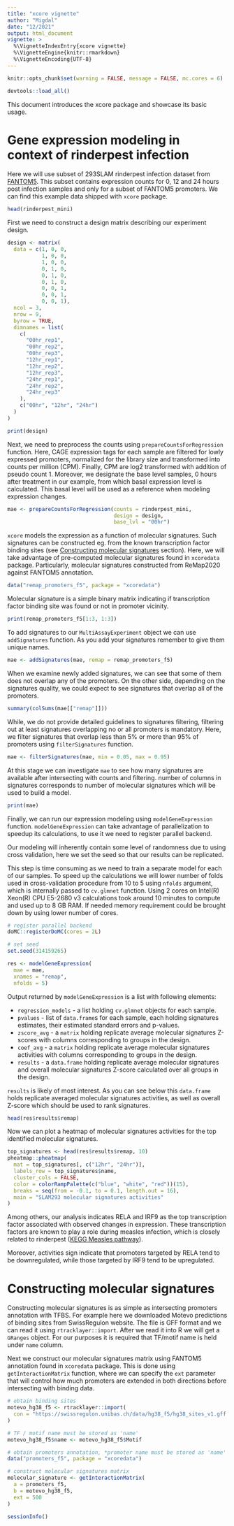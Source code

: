```yaml
---
title: "xcore vignette"
author: "Migdal"
date: "12/2021"
output: html_document
vignette: >
  %\VignetteIndexEntry{xcore vignette}
  %\VignetteEngine{knitr::rmarkdown}
  %\VignetteEncoding{UTF-8}
---
```



```r
knitr::opts_chunk$set(warning = FALSE, message = FALSE, mc.cores = 6)

devtools::load_all()
```

This document introduces the xcore package and showcase its basic usage.

# Gene expression modeling in context of rinderpest infection

Here we will use subset of 293SLAM rinderpest infection dataset from
[FANTOM5](https://fantom.gsc.riken.jp/5/sstar/Rinderpest_infection_series).
This subset contains expression counts for 0, 12 and 24 hours post infection
samples and only for a subset of FANTOM5 promoters. We can find this example
data shipped with `xcore` package.

```r
head(rinderpest_mini)
```

First we need to construct a design matrix describing our experiment design.

```r
design <- matrix(
  data = c(1, 0, 0,
           1, 0, 0,
           1, 0, 0,
           0, 1, 0,
           0, 1, 0,
           0, 1, 0,
           0, 0, 1,
           0, 0, 1,
           0, 0, 1),
  ncol = 3,
  nrow = 9,
  byrow = TRUE,
  dimnames = list(
    c(
      "00hr_rep1",
      "00hr_rep2",
      "00hr_rep3",
      "12hr_rep1",
      "12hr_rep2",
      "12hr_rep3",
      "24hr_rep1",
      "24hr_rep2",
      "24hr_rep3"
    ),
    c("00hr", "12hr", "24hr")
  )
)

print(design)
```

Next, we need to preprocess the counts using `prepareCountsForRegression`
function. Here, CAGE expression tags for each sample are filtered for lowly
expressed promoters, normalized for the library size and transformed into counts
per million (CPM). Finally, CPM are log2 transformed with addition of pseudo
count 1. Moreover, we designate the base level samples, 0 hours after treatment
in our example, from which basal expression level is calculated. This basal
level will be used as a reference when modeling expression changes.

```r
mae <- prepareCountsForRegression(counts = rinderpest_mini,
                                  design = design,
                                  base_lvl = "00hr")
```

`xcore` models the expression as a function of molecular signatures. Such
signatures can be constructed eg. from the known transcription factor binding
sites (see [Constructing molecular signatures] section). Here, we will take
advantage of pre-computed molecular signatures found in `xcoredata` package.
Particularly, molecular signatures constructed from ReMap2020 against FANTOM5
annotation.

```r
data("remap_promoters_f5", package = "xcoredata")
```

Molecular signature is a simple binary matrix indicating if transcription factor
binding site was found or not in promoter vicinity.

```r
print(remap_promoters_f5[1:3, 1:3])
```

To add signatures to our `MultiAssayExperiment` object we can use
`addSignatures` function. As you add your signatures remember to give them
unique names.

```r
mae <- addSignatures(mae, remap = remap_promoters_f5)
```

When we examine newly added signatures, we can see that some of them does not
overlap any of the promoters. On the other side, depending on the signatures
quality, we could expect to see signatures that overlap all of the promoters.

```r
summary(colSums(mae[["remap"]]))
```

While, we do not provide detailed guidelines to signatures filtering, filtering
out at least signatures overlapping no or all promoters is mandatory.
Here, we filter signatures that overlap less than 5% or more than 95% of
promoters using `filterSignatures` function.

```r
mae <- filterSignatures(mae, min = 0.05, max = 0.95)
```

At this stage we can investigate `mae` to see how many signatures are
available after intersecting with counts and filtering. number of
columns in signatures corresponds to number of molecular signatures
which will be used to build a model.

```r
print(mae)
```

Finally, we can run our expression modeling using `modelGeneExpression`
function. `modelGeneExpression` can take advantage of parallelization to
speedup its calculations, to use it we need to register parallel backend.

Our modeling will inherently contain some level of randomness due to
using cross validation, here we set the seed so that our results can be
replicated.

This step is time consuming as we need to train a separate model for each of our
samples. To speed up the calculations we will lower number of folds used in
cross-validation procedure from 10 to 5 using `nfolds` argument, which is
internally passed to `cv.glmnet` function. Using 2 cores on
Intel(R) Xeon(R) CPU E5-2680 v3 calculations took around 10 minutes to compute
and used up to 8 GB RAM. If needed memory requirement could be brought down by
using lower number of cores.

```r
# register parallel backend
doMC::registerDoMC(cores = 2L)

# set seed
set.seed(314159265)

res <- modelGeneExpression(
  mae = mae,
  xnames = "remap",
  nfolds = 5)
```


Output returned by `modelGeneExpression` is a list with following elements:

+ `regression_models` - a list holding `cv.glmnet` objects for each
  sample.
+ `pvalues` - list of `data.frame`s for each sample, each holding
  signatures estimates, their estimated standard errors and p-values.
+ `zscore_avg` - a `matrix` holding replicate average molecular signatures
  Z-scores with columns corresponding to groups in the design.
+ `coef_avg` - a `matrix` holding replicate average molecular signatures
  activities with columns corresponding to groups in the design.
+ `results` - a `data.frame` holding replicate average molecular signatures and
  overall molecular signatures Z-score calculated over all groups in the design.

`results` is likely of most interest. As you can see below this `data.frame`
holds replicate averaged molecular signatures activities, as well as overall
Z-score which should be used to rank signatures.

```r
head(res$results$remap)
```

Now we can plot a heatmap of molecular signatures activities for the top
identified molecular signatures.

```r
top_signatures <- head(res$results$remap, 10)
pheatmap::pheatmap(
  mat = top_signatures[, c("12hr", "24hr")],
  labels_row = top_signatures$name,
  cluster_cols = FALSE,
  color = colorRampPalette(c("blue", "white", "red"))(15),
  breaks = seq(from = -0.1, to = 0.1, length.out = 16),
  main = "SLAM293 molecular signatures activities"
)
```

Among others, our analysis indicates RELA and IRF9 as the top transcription
factor associated with observed changes in expression. These transcription
factors are known to play a role during measles infection, which is closely
related to rinderpest
([KEGG Measles pathway](https://www.genome.jp/kegg-bin/show_pathway?hsa05162)).

Moreover, activities sign indicate that promoters targeted by RELA tend to be
downregulated, while those targeted by IRF9 tend to be upregulated.


# Constructing molecular signatures

Constructing molecular signatures is as simple as intersecting promoters
annotation with TFBS. For example here we downloaded Motevo predictions of
binding sites from SwissRegulon website. The file is GFF format and we can
read it using `rtracklayer::import`. After we read it into R we will get
a `GRanges` object. For our purposes it is required that TF/motif name is
held under `name` column.

Next we construct our molecular signatures matrix using FANTOM5 annotation found
in `xcoredata` package. This is done using `getInteractionMatrix`
function, where we can specify the `ext` parameter that will control how
much promoters are extended in both directions before intersecting with binding
data.

```r
# obtain binding sites
motevo_hg38_f5 <- rtracklayer::import(
  con = "https://swissregulon.unibas.ch/data/hg38_f5/hg38_sites_v1.gff.gz"
)

# TF / motif name must be stored as 'name'
motevo_hg38_f5$name <- motevo_hg38_f5$Motif

# obtain promoters annotation, *promoter name must be stored as 'name'
data("promoters_f5", package = "xcoredata")

# construct molecular signatures matrix
molecular_signature <- getInteractionMatrix(
  a = promoters_f5,
  b = motevo_hg38_f5,
  ext = 500
)
```

```r
sessionInfo()
```
